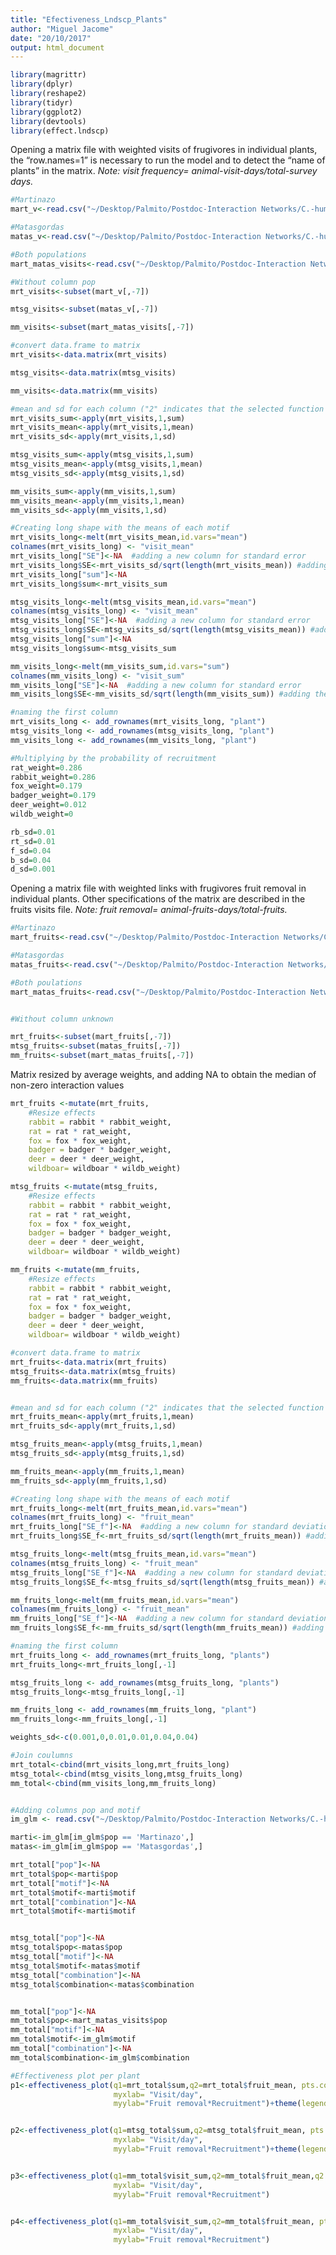 ```yaml
---
title: "Efectiveness_Lndscp_Plants"
author: "Miguel Jacome"
date: "20/10/2017"
output: html_document
---
```


```r
library(magrittr)
library(dplyr)
library(reshape2)
library(tidyr)
library(ggplot2)
library(devtools)
library(effect.lndscp)
```


Opening a matrix file with weighted visits of frugivores in individual plants, the "row.names=1" is necessary to run the model and to detect the "name of plants" in the matrix. 
*Note: visit frequency= animal-visit-days/total-survey days.*

```r
#Martinazo
mart_v<-read.csv("~/Desktop/Palmito/Postdoc-Interaction Networks/C.-humilis-Fugivorous-Networks/Visitation rate/mart_visit.csv",header=TRUE,check.names=FALSE,row.names=1)

#Matasgordas
matas_v<-read.csv("~/Desktop/Palmito/Postdoc-Interaction Networks/C.-humilis-Fugivorous-Networks/Visitation rate/matas_visit.csv",header=TRUE,check.names=FALSE,row.names=1)

#Both populations
mart_matas_visits<-read.csv("~/Desktop/Palmito/Postdoc-Interaction Networks/C.-humilis-Fugivorous-Networks/Visitation rate/mart_mat_visit.csv",header=TRUE,check.names=FALSE,row.names=1)
```

```r
#Without column pop
mrt_visits<-subset(mart_v[,-7])

mtsg_visits<-subset(matas_v[,-7])

mm_visits<-subset(mart_matas_visits[,-7])

#convert data.frame to matrix
mrt_visits<-data.matrix(mrt_visits)

mtsg_visits<-data.matrix(mtsg_visits)

mm_visits<-data.matrix(mm_visits)

#mean and sd for each column ("2" indicates that the selected function will be applied to each column ("1" to rows))
mrt_visits_sum<-apply(mrt_visits,1,sum)
mrt_visits_mean<-apply(mrt_visits,1,mean)
mrt_visits_sd<-apply(mrt_visits,1,sd)

mtsg_visits_sum<-apply(mtsg_visits,1,sum)
mtsg_visits_mean<-apply(mtsg_visits,1,mean)
mtsg_visits_sd<-apply(mtsg_visits,1,sd)

mm_visits_sum<-apply(mm_visits,1,sum)
mm_visits_mean<-apply(mm_visits,1,mean)
mm_visits_sd<-apply(mm_visits,1,sd)

#Creating long shape with the means of each motif
mrt_visits_long<-melt(mrt_visits_mean,id.vars="mean")
colnames(mrt_visits_long) <- "visit_mean"
mrt_visits_long["SE"]<-NA  #adding a new column for standard error
mrt_visits_long$SE<-mrt_visits_sd/sqrt(length(mrt_visits_mean)) #adding the values of standard error
mrt_visits_long["sum"]<-NA
mrt_visits_long$sum<-mrt_visits_sum

mtsg_visits_long<-melt(mtsg_visits_mean,id.vars="mean")
colnames(mtsg_visits_long) <- "visit_mean"
mtsg_visits_long["SE"]<-NA  #adding a new column for standard error
mtsg_visits_long$SE<-mtsg_visits_sd/sqrt(length(mtsg_visits_mean)) #adding the values of standard error
mtsg_visits_long["sum"]<-NA
mtsg_visits_long$sum<-mtsg_visits_sum

mm_visits_long<-melt(mm_visits_sum,id.vars="sum")
colnames(mm_visits_long) <- "visit_sum"
mm_visits_long["SE"]<-NA  #adding a new column for standard error
mm_visits_long$SE<-mm_visits_sd/sqrt(length(mm_visits_sum)) #adding the values of standard error

#naming the first column
mrt_visits_long <- add_rownames(mrt_visits_long, "plant")
mtsg_visits_long <- add_rownames(mtsg_visits_long, "plant")
mm_visits_long <- add_rownames(mm_visits_long, "plant")

```



```r

#Multiplying by the probability of recruitment
rat_weight=0.286
rabbit_weight=0.286
fox_weight=0.179
badger_weight=0.179
deer_weight=0.012
wildb_weight=0

rb_sd=0.01
rt_sd=0.01
f_sd=0.04
b_sd=0.04
d_sd=0.001
```


Opening a matrix file with weighted links with frugivores fruit removal in individual plants. Other specifications of the matrix are described in the fruits visits file. *Note: fruit removal= animal-fruits-days/total-fruits.*
```r
#Martinazo
mart_fruits<-read.csv("~/Desktop/Palmito/Postdoc-Interaction Networks/C.-humilis-Fugivorous-Networks/Fruit removal/mart_fruits.csv",header=TRUE,check.names=FALSE,row.names=1)

#Matasgordas
matas_fruits<-read.csv("~/Desktop/Palmito/Postdoc-Interaction Networks/C.-humilis-Fugivorous-Networks/Fruit removal/matas_fruits.csv",header=TRUE,check.names=FALSE,row.names=1)

#Both poulations
mart_matas_fruits<-read.csv("~/Desktop/Palmito/Postdoc-Interaction Networks/C.-humilis-Fugivorous-Networks/Fruit removal/mart_matas_fruits.csv",header=TRUE,check.names=FALSE,row.names=1)


#Without column unknown

mrt_fruits<-subset(mart_fruits[,-7])
mtsg_fruits<-subset(matas_fruits[,-7])
mm_fruits<-subset(mart_matas_fruits[,-7])
```


Matrix resized by average weights, and adding NA to obtain the median of non-zero interaction values
```r
mrt_fruits <-mutate(mrt_fruits,
    #Resize effects
    rabbit = rabbit * rabbit_weight,
    rat = rat * rat_weight,
    fox = fox * fox_weight,
    badger = badger * badger_weight,
    deer = deer * deer_weight,
    wildboar= wildboar * wildb_weight)

mtsg_fruits <-mutate(mtsg_fruits,
    #Resize effects
    rabbit = rabbit * rabbit_weight,
    rat = rat * rat_weight,
    fox = fox * fox_weight,
    badger = badger * badger_weight,
    deer = deer * deer_weight,
    wildboar= wildboar * wildb_weight)

mm_fruits <-mutate(mm_fruits,
    #Resize effects
    rabbit = rabbit * rabbit_weight,
    rat = rat * rat_weight,
    fox = fox * fox_weight,
    badger = badger * badger_weight,
    deer = deer * deer_weight,
    wildboar= wildboar * wildb_weight)

#convert data.frame to matrix
mrt_fruits<-data.matrix(mrt_fruits)
mtsg_fruits<-data.matrix(mtsg_fruits)
mm_fruits<-data.matrix(mm_fruits)


#mean and sd for each column ("2" indicates that the selected function will be applied to each column ("1" to rows))
mrt_fruits_mean<-apply(mrt_fruits,1,mean)
mrt_fruits_sd<-apply(mrt_fruits,1,sd)

mtsg_fruits_mean<-apply(mtsg_fruits,1,mean)
mtsg_fruits_sd<-apply(mtsg_fruits,1,sd)

mm_fruits_mean<-apply(mm_fruits,1,mean)
mm_fruits_sd<-apply(mm_fruits,1,sd)

#Creating long shape with the means of each motif
mrt_fruits_long<-melt(mrt_fruits_mean,id.vars="mean")
colnames(mrt_fruits_long) <- "fruit_mean"
mrt_fruits_long["SE_f"]<-NA  #adding a new column for standard deviation
mrt_fruits_long$SE_f<-mrt_fruits_sd/sqrt(length(mrt_fruits_mean)) #adding the values of standard deviation

mtsg_fruits_long<-melt(mtsg_fruits_mean,id.vars="mean")
colnames(mtsg_fruits_long) <- "fruit_mean"
mtsg_fruits_long["SE_f"]<-NA  #adding a new column for standard deviation
mtsg_fruits_long$SE_f<-mtsg_fruits_sd/sqrt(length(mtsg_fruits_mean)) #adding the values of standard deviation

mm_fruits_long<-melt(mm_fruits_mean,id.vars="mean")
colnames(mm_fruits_long) <- "fruit_mean"
mm_fruits_long["SE_f"]<-NA  #adding a new column for standard deviation
mm_fruits_long$SE_f<-mm_fruits_sd/sqrt(length(mm_fruits_mean)) #adding the values of standard deviation

#naming the first column
mrt_fruits_long <- add_rownames(mrt_fruits_long, "plants")
mrt_fruits_long<-mrt_fruits_long[,-1]

mtsg_fruits_long <- add_rownames(mtsg_fruits_long, "plants")
mtsg_fruits_long<-mtsg_fruits_long[,-1]

mm_fruits_long <- add_rownames(mm_fruits_long, "plant")
mm_fruits_long<-mm_fruits_long[,-1]

weights_sd<-c(0.001,0,0.01,0.01,0.04,0.04)

#Join coulumns
mrt_total<-cbind(mrt_visits_long,mrt_fruits_long)
mtsg_total<-cbind(mtsg_visits_long,mtsg_fruits_long)
mm_total<-cbind(mm_visits_long,mm_fruits_long)


#Adding columns pop and motif
im_glm <- read.csv("~/Desktop/Palmito/Postdoc-Interaction Networks/C.-humilis-Fugivorous-Networks/Interaction Motifs/Ant_Mutual_deer/im_lda_4.csv")

marti<-im_glm[im_glm$pop == 'Martinazo',]
matas<-im_glm[im_glm$pop == 'Matasgordas',]

mrt_total["pop"]<-NA
mrt_total$pop<-marti$pop
mrt_total["motif"]<-NA
mrt_total$motif<-marti$motif
mrt_total["combination"]<-NA
mrt_total$motif<-marti$motif


mtsg_total["pop"]<-NA
mtsg_total$pop<-matas$pop
mtsg_total["motif"]<-NA
mtsg_total$motif<-matas$motif
mtsg_total["combination"]<-NA
mtsg_total$combination<-matas$combination


mm_total["pop"]<-NA
mm_total$pop<-mart_matas_visits$pop
mm_total["motif"]<-NA
mm_total$motif<-im_glm$motif
mm_total["combination"]<-NA
mm_total$combination<-im_glm$combination

#Effectiveness plot per plant
p1<-effectiveness_plot(q1=mrt_total$sum,q2=mrt_total$fruit_mean, pts.color= mrt_total$motif,pts.size=3, nlines=20,
                       myxlab= "Visit/day",
                       myylab="Fruit removal*Recruitment")+theme(legend.title =element_blank())+theme(legend.text=element_text(size=rel(1.3)))+ theme(axis.title.x = element_text(size=15),axis.text.x = element_text(vjust=0.5, size=14))+theme(axis.title.y = element_text(size=15),axis.text.y = element_text(vjust=0.5, size=14))


p2<-effectiveness_plot(q1=mtsg_total$sum,q2=mtsg_total$fruit_mean, pts.color= mtsg_total$motif,pts.size=3, nlines=16,
                       myxlab= "Visit/day",
                       myylab="Fruit removal*Recruitment")+theme(legend.position = c(0.2,0.9))+theme(legend.title =element_blank())+theme(legend.text=element_text(size=rel(1.3)))+ theme(axis.title.x = element_text(size=15),axis.text.x = element_text(vjust=0.5, size=14))+theme(axis.title.y = element_text(size=15),axis.text.y = element_text(vjust=0.5, size=14))


p3<-effectiveness_plot(q1=mm_total$visit_sum,q2=mm_total$fruit_mean,q2.error=weights_sd, pts.color=mm_total$pop, pts.size=3, nlines=9,
                       myxlab= "Visit/day",
                       myylab="Fruit removal*Recruitment")


p4<-effectiveness_plot(q1=mm_total$visit_sum,q2=mm_total$fruit_mean, pts.color=mm_total$motif, pts.size=3, nlines=20,
                       myxlab= "Visit/day",
                       myylab="Fruit removal*Recruitment")
```
